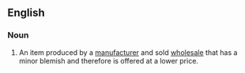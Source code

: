 ==English==

===Noun===
{{en-noun|head=[[cosmetic]] [[second]]}}

# {{context|manufacturing|lang=en}} An item produced by a [[manufacturer]] and sold [[wholesale]] that has a minor blemish and therefore is offered at a lower price.